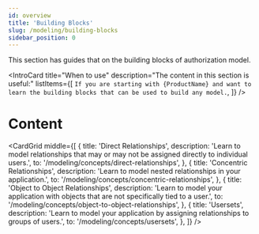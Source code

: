 ```yaml
---
id: overview
title: 'Building Blocks'
slug: /modeling/building-blocks
sidebar_position: 0
---
```



<DocumentationNotice />

This section has guides that on the building blocks of authorization model.

<IntroCard
  title="When to use"
  description="The content in this section is useful:"
  listItems={[
    `If you are starting with {ProductName} and want to learn the building blocks that can be used to build any model.`,
  ]}
/>

# Content

<CardGrid
  middle={[
    {
      title: 'Direct Relationships',
	  description: 'Learn to model relationships that may or may not be assigned directly to individual users.',
      to: '/modeling/concepts/direct-relationships',
    },
    {
      title: 'Concentric Relationships',
	  description: 'Learn to model nested relationships in your application.',
      to: '/modeling/concepts/concentric-relationships',
    },
    {
      title: 'Object to Object Relationships',
	  description: 'Learn to model your application with objects that are not specifically tied to a user.',
      to: '/modeling/concepts/object-to-object-relationships',
    },
    {
      title: 'Usersets',
	  description: 'Learn to model your application by assigning relationships to groups of users.',
      to: '/modeling/concepts/usersets',
    },
  ]}
/>
